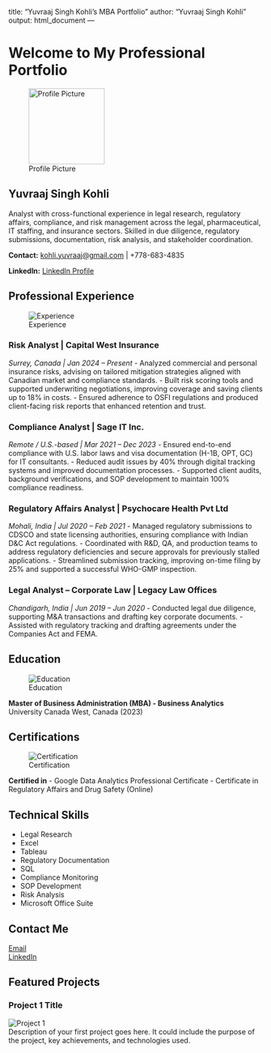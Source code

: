 title: "Yuvraaj Singh Kohli’s MBA Portfolio"
author: "Yuvraaj Singh Kohli"
output: html_document
---

# Welcome to My Professional Portfolio

![Profile Picture](./images/profile.jpg){ width=150px }

## Yuvraaj Singh Kohli

Analyst with cross-functional experience in legal research, regulatory affairs, compliance, and risk management across the legal, pharmaceutical, IT staffing, and insurance sectors. Skilled in due diligence, regulatory submissions, documentation, risk analysis, and stakeholder coordination.

**Contact:** [kohli.yuvraaj@gmail.com](mailto:kohli.yuvraaj@gmail.com) | +778-683-4835

**LinkedIn:** [LinkedIn Profile](https://www.linkedin.com/in/yuvraaj-singh-kohli)

## Professional Experience
![Experience](./images/experience.jpg)

### Risk Analyst | Capital West Insurance
*Surrey, Canada | Jan 2024 – Present*
- Analyzed commercial and personal insurance risks, advising on tailored mitigation strategies aligned with Canadian market and compliance standards.
- Built risk scoring tools and supported underwriting negotiations, improving coverage and saving clients up to 18% in costs.
- Ensured adherence to OSFI regulations and produced client-facing risk reports that enhanced retention and trust.

### Compliance Analyst | Sage IT Inc.
*Remote / U.S.-based | Mar 2021 – Dec 2023*
- Ensured end-to-end compliance with U.S. labor laws and visa documentation (H-1B, OPT, GC) for IT consultants.
- Reduced audit issues by 40% through digital tracking systems and improved documentation processes.
- Supported client audits, background verifications, and SOP development to maintain 100% compliance readiness.

### Regulatory Affairs Analyst | Psychocare Health Pvt Ltd
*Mohali, India | Jul 2020 – Feb 2021*
- Managed regulatory submissions to CDSCO and state licensing authorities, ensuring compliance with Indian D&C Act regulations.
- Coordinated with R&D, QA, and production teams to address regulatory deficiencies and secure approvals for previously stalled applications.
- Streamlined submission tracking, improving on-time filing by 25% and supported a successful WHO-GMP inspection.

### Legal Analyst – Corporate Law | Legacy Law Offices
*Chandigarh, India | Jun 2019 – Jun 2020*
- Conducted legal due diligence, supporting M&A transactions and drafting key corporate documents.
- Assisted with regulatory tracking and drafting agreements under the Companies Act and FEMA.

## Education

![Education](./images/education.jpg)

**Master of Business Administration (MBA) - Business Analytics**  
University Canada West, Canada (2023)

## Certifications
![Certification](./images/certification.jpg)

**Certified in**
- Google Data Analytics Professional Certificate
- Certificate in Regulatory Affairs and Drug Safety (Online)

## Technical Skills

- Legal Research
- Excel
- Tableau
- Regulatory Documentation
- SQL
- Compliance Monitoring
- SOP Development
- Risk Analysis
- Microsoft Office Suite

## Contact Me

[Email](mailto:kohli.yuvraaj@gmail.com)  
[LinkedIn](https://www.linkedin.com/in/yuvraaj-singh-kohli)

## Featured Projects

### Project 1 Title
![Project 1](./images/project1.jpg)  
Description of your first project goes here. It could include the purpose of the project, key achievements, and technologies used.
